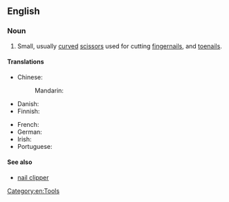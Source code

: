 ==English==

===Noun===
{{en-plural noun}}

# Small, usually [[curved]] [[scissors]] used for cutting [[fingernails]], and [[toenails]].

====Translations====
{{trans-top|small scissors}}
* Chinese:
*: Mandarin: {{t+|cmn|指甲剪|tr=zhǐjiajiǎn}}
* Danish: {{t-needed|da}}
* Finnish: {{t+|fi|kynsisakset}}
{{trans-mid}}
* French: {{t|fr|ciseaux à ongles|m}}
* German: {{t+|de|Nagelschere|f}}
* Irish: {{t|ga|siosúr ingne|m}}
* Portuguese: {{t-needed|pt}}
{{trans-bottom}}

====See also====
* [[nail clipper]]

[[Category:en:Tools]]